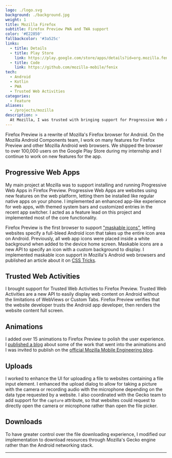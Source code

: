 ```yaml
---
logo: ./logo.svg
background: ./background.jpg
weight: 1
title: Mozilla Firefox
subtitle: Firefox Preview PWA and TWA support
color: '#E22850'
fallbackcolor: '#3a525c'
links:
  - title: Details
  - title: Play Store
    link: https://play.google.com/store/apps/details?id=org.mozilla.fenix
  - title: Code
    link: https://github.com/mozilla-mobile/fenix
tech:
  - Android
  - Kotlin
  - PWA
  - Trusted Web Activities
categories:
  - Feature
aliases:
  - /projects/mozilla
description: >
  At Mozilla, I was trusted with bringing support for Progressive Web Apps to the new Firefox Preview browser for Android. I shipped support for maskable icons before other browsers and added many other features.
---
```



Firefox Preview is a rewrite of Mozilla's Firefox browser for Android. On the Mozilla Android Components team, I work on many features for Firefox Preview and other Mozilla Android web browsers. We shipped the browser to over 100,000 users on the Google Play Store during my internship and I continue to work on new features for the app.

## Progressive Web Apps

My main project at Mozilla was to support installing and running Progressive Web Apps in Firefox Preview. Progressive Web Apps are websites using new features on the web platform, letting them be installed like regular native apps on your phone. I implemented an enhanced app-like experience for web apps, with themed system bars and customized entries in the recent app switcher. I acted as a feature lead on this project and implemented most of the core functionality.

Firefox Preview is the first browser to support ["maskable icons"](/projects/maskable/), letting websites specify a full-bleed Android icon that takes up the entire icon area on Android. Previously, all web app icons were placed inside a white background when added to the device home screen. Maskable icons are a new API to specify an icon with a custom background to display. I implemented maskable icon support in Mozilla's Android web browsers and published an article about it on [CSS Tricks](https://css-tricks.com/maskable-icons-android-adaptive-icons-for-your-pwa/).

## Trusted Web Activities

I brought support for Trusted Web Activities to Firefox Preview. Trusted Web Activities are a new API to easily display web content on Android without the limitations of WebViews or Custom Tabs. Firefox Preview verifies that the website developer trusts the Android app developer, then renders the website content full screen.

## Animations

I added over 15 animations to Firefox Preview to polish the user experience. I [published a blog](/posts/android-animate-strike-thru/) about some of the work that went into the animations and I was invited to publish on the [official Mozilla Mobile Engineering blog](https://medium.com/firefox-mobile-engineering/animating-a-strike-through-on-android-with-animated-vector-drawable-and-animatedstatelistdrawable-a77e66f9790f).

## Uploads

I worked to enhance the UI for uploading a file to websites containing a file input element. I enhanced the upload dialog to allow for taking a picture with the camera or recording audio with the microphone depending on the data type requested by a website. I also coordinated with the Gecko team to add support for the `capture` attribute, so that websites could request to directly open the camera or microphone rather than open the file picker.

## Downloads

To have greater control over the file downloading experience, I modified our implementation to download resources through Mozilla's Gecko engine rather than the Android networking stack.

---

<YouTube id="zFNvFefOeaI" />
